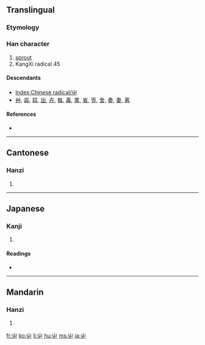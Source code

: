 ==Translingual==
{{stroke order|type=animate}}

===Etymology===
{{liushu|p}}

{{Han etyl}}

===Han character===
{{Han char|rn=45|rad=屮|as=00|sn=3|four=2240<sub>7</sub>|canj=山中 (UL)}}

# [[sprout]]
# KangXi radical 45

====Descendants====
* [[Index:Chinese radical/屮]]
* [[艸]], [[芔]], [[茻]], [[出]], [[卉]], [[每]], [[毒]], [[熏]], [[省]], [[壴]], [[舍]], [[奏]], [[妻]], [[离]]

====References====
* {{Han ref|kx=0304.100|dkj=07826|dj=0603.040|hdz=21021.030|uh=5C6E|ud=23662|bh=C94B|bd=51531}}

----

==Cantonese==

===Hanzi===
{{yue-hanzi|jyut=|y=chit3}}

# {{defn|Cantonese}}

----

==Japanese==

===Kanji===
{{ja-kanji|grade=|rs=屮00}}

# {{defn|Japanese}}

====Readings====
* {{ja-readings|on=[[さ]] (sa)|kun=[[ひだり]] (hidari), [[ひだりて]] (hidarite)}}

----

==Mandarin==

===Hanzi===
{{cmn-hanzi|pin=[[chè]] ([[che4]])|wg=ch'e<sup>4</sup>}}

# {{defn|Mandarin}}

[[fr:屮]]
[[ko:屮]]
[[li:屮]]
[[hu:屮]]
[[ms:屮]]
[[ja:屮]]